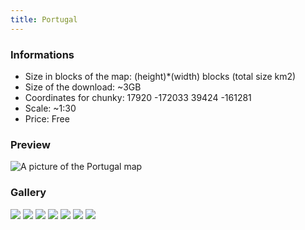 ---
title: Portugal
---


### Informations
* Size in blocks of the map: (height)*(width) blocks (total size km2)
* Size of the download: ~3GB
* Coordinates for chunky: 17920 -172033 39424 -161281
* Scale: ~1:30
* Price: Free

### Preview
<img src="/img/maps/previews/europe/Portugal.webp" alt="A picture of the Portugal map"></img>  

### Gallery
<Slider dots infinite slidesToShow={1} slidesToScroll={1} pauseOnHover speed={500} autoplay autoplaySpeed={3000}>
    <img src="/img/maps/gallery/europe/Portugal/0.webp"></img>
    <img src="/img/maps/gallery/europe/Portugal/1.webp"></img>
    <img src="/img/maps/gallery/europe/Portugal/2.webp"></img>
    <img src="/img/maps/gallery/europe/Portugal/3.webp"></img>
    <img src="/img/maps/gallery/europe/Portugal/4.webp"></img>
    <img src="/img/maps/gallery/europe/Portugal/5.webp"></img>
    <img src="/img/maps/gallery/europe/Portugal/6.webp"></img>
</Slider>